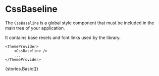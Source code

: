 
<Meta title="Core" component={CssBaseline} />

# CssBaseline

The `CssBaseline` is a global style component that must be included in the main tree of your application.

It contains base resets and font links used by the library.

```tsx
<ThemeProvider>
    <CssBaseline />
    ...
</ThemeProvider>
```

<Preview withToolbar>
    <Story name="CssBaseline">{stories.Basic()}</Story>
</Preview>
